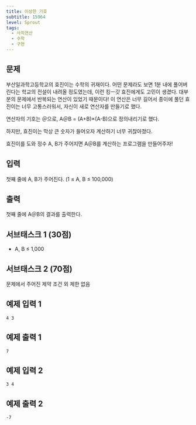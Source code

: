 ```yaml
---
title: 이상한 기호
subtitle: 15964
level: Sprout
tags:
  - 사칙연산
  - 수학
  - 구현
---
```


## 문제

부산일과학고등학교의 효진이는 수학의 귀재이다. 어떤 문제라도 보면 1분 내에 풀어버린다는 학교의 전설이 내려올 정도였는데, 이런 킹ㅡ갓 효진에게도 고민이 생겼다. 대부분의 문제에서 반복되는 연산이 있었기 때문이다! 이 연산은 너무 길어서 종이에 풀던 효진이는 너무 고통스러워서, 자신이 새로 연산자를 만들기로 했다.

연산자의 기호는 ＠으로, A＠B = (A+B)×(A-B)으로 정의내리기로 했다.

하지만, 효진이는 막상 큰 숫자가 들어오자 계산하기 너무 귀찮아졌다.

효진이를 도와 정수 A, B가 주어지면 A＠B를 계산하는 프로그램을 만들어주자!

## 입력

첫째 줄에 A, B가 주어진다. (1 ≤ A, B ≤ 100,000)

## 출력

첫째 줄에 A＠B의 결과를 출력한다.

## 서브태스크 1 (30점)

- A, B ≤ 1,000

## 서브태스크 2 (70점)

문제에서 주어진 제약 조건 외 제한 없음

## 예제 입력 1

```
4 3
```

## 예제 출력 1

```
7
```

## 예제 입력 2

```
3 4
```

## 예제 출력 2

```
-7
```
